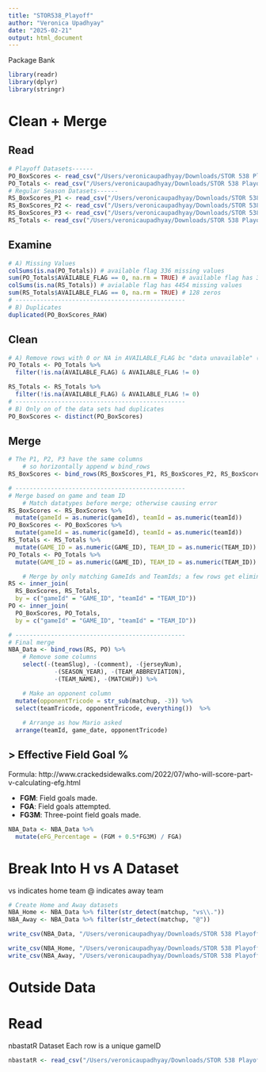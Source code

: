 ```yaml
---
title: "STOR538_Playoff"
author: "Veronica Upadhyay"
date: "2025-02-21"
output: html_document
---
```


Package Bank
```r
library(readr)
library(dplyr)
library(stringr)
```
# Clean + Merge
## Read
```r
# Playoff Datasets------
PO_BoxScores <- read_csv("/Users/veronicaupadhyay/Downloads/STOR 538 Playoff/Starting Data/play_off_box_scores_2010_2024.csv")
PO_Totals <- read_csv("/Users/veronicaupadhyay/Downloads/STOR 538 Playoff/Starting Data/play_off_totals_2010_2024.csv")
# Regular Season Datasets------
RS_BoxScores_P1 <- read_csv("/Users/veronicaupadhyay/Downloads/STOR 538 Playoff/Starting Data/regular_season_box_scores_2010_2024_part_1.csv")
RS_BoxScores_P2 <- read_csv("/Users/veronicaupadhyay/Downloads/STOR 538 Playoff/Starting Data/regular_season_box_scores_2010_2024_part_2.csv")
RS_BoxScores_P3 <- read_csv("/Users/veronicaupadhyay/Downloads/STOR 538 Playoff/Starting Data/regular_season_box_scores_2010_2024_part_3.csv")
RS_Totals <- read_csv("/Users/veronicaupadhyay/Downloads/STOR 538 Playoff/Starting Data/regular_season_totals_2010_2024.csv")
```

## Examine
```r
# A) Missing Values
colSums(is.na(PO_Totals)) # available flag 336 missing values
sum(PO_Totals$AVAILABLE_FLAG == 0, na.rm = TRUE) # available flag has 30 zeros
colSums(is.na(RS_Totals)) # avialable flag has 4454 missing values
sum(RS_Totals$AVAILABLE_FLAG == 0, na.rm = TRUE) # 128 zeros
# ------------------------------------------------
# B) Duplicates
duplicated(PO_BoxScores_RAW)
```

## Clean
```r
# A) Remove rows with 0 or NA in AVAILABLE_FLAG bc "data unavailable" (README)
PO_Totals <- PO_Totals %>% 
  filter(!is.na(AVAILABLE_FLAG) & AVAILABLE_FLAG != 0)

RS_Totals <- RS_Totals %>% 
  filter(!is.na(AVAILABLE_FLAG) & AVAILABLE_FLAG != 0)
# ------------------------------------------------
# B) Only on of the data sets had duplicates
PO_BoxScores <- distinct(PO_BoxScores)
```

## Merge
```r
# The P1, P2, P3 have the same columns
    # so horizontally append w bind_rows
RS_BoxScores <- bind_rows(RS_BoxScores_P1, RS_BoxScores_P2, RS_BoxScores_P3)

# ------------------------------------------------
# Merge based on game and team ID
    # Match datatypes before merge; otherwise causing error
RS_BoxScores <- RS_BoxScores %>%
  mutate(gameId = as.numeric(gameId), teamId = as.numeric(teamId))
PO_BoxScores <- PO_BoxScores %>%
  mutate(gameId = as.numeric(gameId), teamId = as.numeric(teamId))
RS_Totals <- RS_Totals %>%
  mutate(GAME_ID = as.numeric(GAME_ID), TEAM_ID = as.numeric(TEAM_ID))
PO_Totals <- PO_Totals %>%
  mutate(GAME_ID = as.numeric(GAME_ID), TEAM_ID = as.numeric(TEAM_ID))

    # Merge by only matching GameIds and TeamIds; a few rows get eliminated here
RS <- inner_join(
  RS_BoxScores, RS_Totals, 
  by = c("gameId" = "GAME_ID", "teamId" = "TEAM_ID"))
PO <- inner_join(
  PO_BoxScores, PO_Totals, 
  by = c("gameId" = "GAME_ID", "teamId" = "TEAM_ID"))

# ------------------------------------------------
# Final merge
NBA_Data <- bind_rows(RS, PO) %>%
    # Remove some columns
    select(-(teamSlug), -(comment), -(jerseyNum),
             -(SEASON_YEAR), -(TEAM_ABBREVIATION),
             -(TEAM_NAME), -(MATCHUP)) %>%

    # Make an opponent column
  mutate(opponentTricode = str_sub(matchup, -3)) %>%
  select(teamTricode, opponentTricode, everything())  %>%
  
    # Arrange as how Mario asked
  arrange(teamId, game_date, opponentTricode) 
```

## > Effective Field Goal %
Formula:
http://www.crackedsidewalks.com/2022/07/who-will-score-part-v-calculating-efg.html

- **FGM**: Field goals made.
- **FGA**: Field goals attempted.
- **FG3M**: Three-point field goals made.
```r
NBA_Data <- NBA_Data %>%
  mutate(eFG_Percentage = (FGM + 0.5*FG3M) / FGA)
```


# Break Into H vs A Dataset
vs indicates home team
@ indicates away team
```r
# Create Home and Away datasets
NBA_Home <- NBA_Data %>% filter(str_detect(matchup, "vs\\."))
NBA_Away <- NBA_Data %>% filter(str_detect(matchup, "@"))

write_csv(NBA_Data, "/Users/veronicaupadhyay/Downloads/STOR 538 Playoff/NBA_Data.csv.gz")

write_csv(NBA_Home, "/Users/veronicaupadhyay/Downloads/STOR 538 Playoff/NBA_Home.csv.gz")
write_csv(NBA_Away, "/Users/veronicaupadhyay/Downloads/STOR 538 Playoff/NBA_Away.csv.gz")
```

















# Outside Data
# Read
nbastatR Dataset
Each row is a unique gameID
```r
nbastatR <- read_csv("/Users/veronicaupadhyay/Downloads/STOR 538 Playoff/Data2025.csv")
```






















